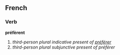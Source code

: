 ==French==
===Verb===
'''préfèrent'''

# ''third-person plural indicative present of [[préférer]]''
# ''third-person plural subjunctive present of préférer''